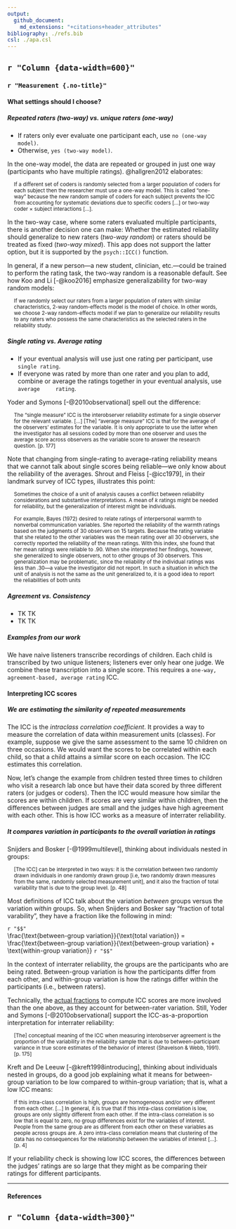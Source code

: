```yaml
---
output: 
  github_document:
    md_extensions: "+citations+header_attributes"
bibliography: ./refs.bib
csl: ./apa.csl
---
```



## `r "Column {data-width=600}"`

### `r "Measurement {.no-title}"`

#### **What settings should I choose?**

##### **Repeated raters (two-way) vs. unique raters (one-way)**

* If raters only ever evaluate one participant each, use `no (one-way model)`.
* Otherwise, `yes (two-way model)`.

In the one-way model, the data are repeated or grouped in just one way (participants who have multiple ratings). @hallgren2012 elaborates:

<div style = "padding-left: 15px; padding-right: 15px">
<small>
If a different set of coders is randomly selected from a larger population of
coders for each subject then the researcher must use a one-way model. This is
called “one-way” because the new random sample of coders for each subject
prevents the ICC from accounting for systematic deviations due to specific
coders [...] or two-way coder × subject interactions [...].
</small>
</div>
 
In the two-way case, where some raters evaluated multiple participants, there
is another decision one can make: Whether the
estimated reliability should generalize to new raters (*two-way random*) or
raters should be treated as fixed (*two-way mixed*). This app does not support
the latter option, but it is supported by the `psych::ICC()` function. 

In general, if a new person---a new student, clinician, etc.---could be trained
to perform the rating task, the two-way random is a reasonable default. See how
Koo and Li [-@koo2016] emphasize generalizability for two-way random
models:

<div style = "padding-left: 15px; padding-right: 15px">
<small>
If we randomly select our raters from a larger population of raters with similar
characteristics, 2-way random-effects model is the model of choice. In other
words, we choose 2-way random-effects model if we plan to generalize our
reliability results to any raters who possess the same characteristics as
the selected raters in the reliability study.
</small>
</div>




##### **Single rating vs. Average rating**

  - If your eventual analysis will use just one rating per participant, use
    `single rating`.
  - If everyone was rated by more than one rater and you plan to add, combine or
    average the ratings together in your eventual analysis, use `average
    rating`.

Yoder and Symons [-@2010observational] spell out the difference:

<div style = "padding-left: 15px; padding-right: 15px">
<small>
The "single measure" ICC is the interobserver reliability estimate for a single
observer for the relevant variable. [...] [The] "average measure" ICC is
that for the average of the observers' estimates for the variable. It is only
appropriate to use the latter when the investigator has all sessions coded by
more than one observer and uses the average score across observers as the
variable score to answer the research question. [p. 177]
</small>
</div>

Note that changing from single-rating to average-rating reliability means that
we cannot talk about single scores being reliable---we only know about the
reliability of the averages. Shrout and Fleiss [-@icc1979], in their landmark
survey of ICC types, illustrates this point:

<div style = "padding-left: 15px; padding-right: 15px">
<small>
Sometimes the choice of a unit of analysis causes a conflict between reliability
considerations and substantive interpretations. A mean of *k* ratings might be
needed for reliability, but the generalization of interest might be individuals.

For example, Bayes (1972) desired to relate ratings of interpersonal warmth to
nonverbal communication variables. She reported the reliability of the warmth
ratings based on the judgments of 30 observers on 15 targets. Because the rating
variable that she related to the other variables was the mean rating over all 30
observers, she correctly reported the reliability of the mean ratings. With this
index, she found that her mean ratings were reliable to .90. When she
interpreted her findings, however, she generalized to single observers, not to
other groups of 30 observers. This generalization may be problematic, since the
reliability of the individual ratings was less than .30---a value the
investigator did not report. In such a situation in which the unit of analysis
is not the same as the unit generalized to, it is a good idea to report the
reliabilities of both units
</small>
</div>


##### **Agreement vs. Consistency**

- TK TK
- TK TK


##### **Examples from our work**

We have naive listeners transcribe recordings of children. Each child is
transcribed by two unique listeners; listeners ever only hear one judge. We
combine these transcription into a single score. This requires a `one-way,
agreement-based, average rating` ICC.

  <!-- - If you are doing an interrater reliability "check"---where multiple raters -->
  <!--   score a subset of the overall data but most of the data was scored by just -->
  <!--   one rater, use `single rating`. -->


#### **Interpreting ICC scores**

##### **We are estimating the similarity of repeated measurements**

The ICC is the *intraclass correlation coefficient*. It provides a way to
measure the correlation of data within measurement units (classes). For example,
suppose we give the same assessment to the same 10 children on three occasions. We
would want the scores to be correlated within each child, so that a child
attains a similar score on each occasion. The ICC estimates this correlation. 

Now, let's change the example from children tested three times to children who
visit a research lab once but have their data scored by three different raters
(or judges or coders). Then the ICC would measure how similar the scores are
within children. If scores are very similar within children, then the
differences between judges are small and the judges have high agreement with
each other. This is how ICC works as a measure of interrater reliability.


##### **It compares variation in participants to the overall variation in ratings**

Snijders and Bosker [-@1999multilevel], thinking about individuals nested in groups:

<div style = "padding-left: 15px; padding-right: 15px">
<small>
[The ICC] can be interpreted in two ways: it is the correlation between two
randomly drawn individuals in one randomly drawn group [i.e, two randomly drawn
measures from the same, randomly selected measurement unit], and it also the
fraction of total variability that is due to the group level. [p. 48]
</small>
</div>

Most definitions of ICC talk about the variation *between* groups versus the
variation *within* groups. So, when Snijders and Bosker say "fraction of total
varability", they have a fraction like the following in mind:

`r "$$"` \
\\frac{\\text{between-group variation}}{\\text{total variation}} =
\\frac{\\text{between-group variation}}{\\text{between-group variation} +
\\text{within-group variation}}
`r "$$"` \

In the context of interrater reliability, the groups
are the participants who are being rated. Between-group variation is how the
participants differ from each other, and within-group variation is how the
ratings differ within the participants (i.e., between raters). 

Technically, the
<a href="https://stats.stackexchange.com/a/206433/14825" target="_blank">actual
fractions</a> to compute ICC scores are more involved than the one above, as
they account for between-rater variation. Still, Yoder and Symons
[-@2010observational] support the ICC-as-a-proportion interpretation for
interrater reliability:

<div style = "padding-left: 15px; padding-right: 15px">
<small>
[The] conceptual meaning of the ICC when measuring interobserver agreement is
the proportion of the variability in the reliability sample that is due to
between-participant variance in true score estimates of the behavior of interest
(Shavelson & Webb, 1991). [p. 175]
</small>
</div>

Kreft and De Leeuw [-@kreft1998introducing], thinking about individuals nested
in groups, do a good job explaining what it means for between-group variation to
be low compared to within-group variation; that is, what a low ICC means:

<div style = "padding-left: 15px; padding-right: 15px">
<small>
If this intra-class correlation is high, groups are homogeneous and/or very
different from each other. [...] In general, it is true that if this
intra-class correlation is low, groups are only slightly different from each
other. If the intra-class correlation is so low that is equal to zero, no group
differences exist for the variables of interest. People from the same group are
as different from each other on these variables as people across groups are. A
zero intra-class correlation means that clustering of the data has no
consequences for the relationship between the variables of interest [...].
[p. 4]
</small>
</div>

If your reliability check is showing low ICC scores, the differences between the
judges' ratings are so large that they might as be comparing their ratings for
different participants.

***

#### **References**

<div id="refs"></div>


`r "Column {data-width=300}"`
-----------------------------------------------------------------------
